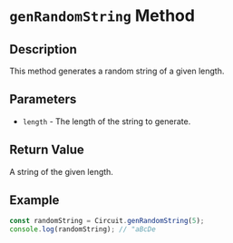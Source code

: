 # `genRandomString` Method

## Description

This method generates a random string of a given length.

## Parameters

- `length` - The length of the string to generate.

## Return Value

A string of the given length.

## Example

```typescript
const randomString = Circuit.genRandomString(5);
console.log(randomString); // "aBcDe
```